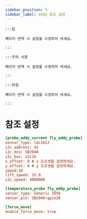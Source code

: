 ```yaml
---
sidebar_position: 5
sidebar_label: eddy 참조 설정
---
```


    :::팁

    페이지 번역 시 설정을 수정하지 마세요.

    :::

    :::주의 사항

    페이지 번역 시 설정을 수정하지 마세요.

    :::

    :::위험

    페이지 번역 시 설정을 수정하지 마세요.

    :::

# 참조 설정

```cfg
[probe_eddy_current fly_eddy_probe]
sensor_type: ldc1612
i2c_address: 43
i2c_mcu: SB2040
i2c_bus: i2c1b
x_offset: 0 # x 오프셋을 설정하세요.
y_offset: 0 # y 오프셋을 설정하세요.
speed:10
lift_speed: 15.0
i2c_speed: 4000000

[temperature_probe fly_eddy_probe]
sensor_type: Generic 3950
sensor_pin: SB2040:gpio28

[force_move]
enable_force_move: true
```
